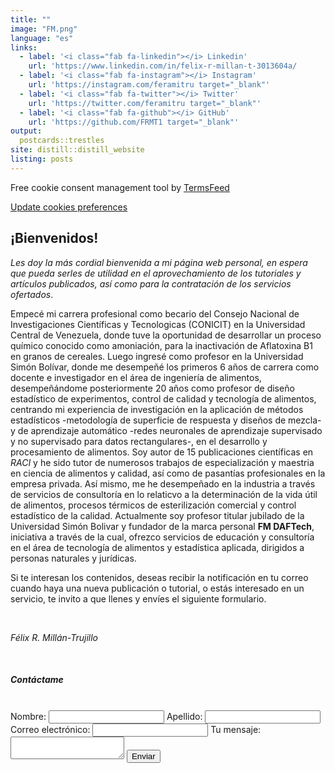 ```yaml
---
title: ""
image: "FM.png"
language: "es"
links:
  - label: '<i class="fab fa-linkedin"></i> Linkedin'
    url: 'https://www.linkedin.com/in/felix-r-millan-t-3013604a/                      target="_blank"'
  - label: '<i class="fab fa-instagram"></i> Instagram'
    url: 'https://instagram.com/feramitru target="_blank"'
  - label: '<i class="fab fa-twitter"></i> Twitter'
    url: 'https://twitter.com/feramitru target="_blank"'
  - label: '<i class="fab fa-github"></i> GitHub'
    url: 'https://github.com/FRMT1 target="_blank"'
output:
  postcards::trestles
site: distill::distill_website
listing: posts
---
```

 
 
<!-- Google tag (gtag.js) -->
<script async src="https://www.googletagmanager.com/gtag/js?id=G-79ZMSKS60W"></script>
<script>
  window.dataLayer = window.dataLayer || [];
  function gtag(){dataLayer.push(arguments);}
  gtag('js', new Date());

  gtag('config', 'G-79ZMSKS60W');
</script>

<!-- Cookie Consent by TermsFeed https://www.TermsFeed.com -->
<script type="text/javascript" src="https://www.termsfeed.com/public/cookie-consent/4.1.0/cookie-consent.js" charset="UTF-8"></script>
<script type="text/javascript" charset="UTF-8">
document.addEventListener('DOMContentLoaded', function () {
cookieconsent.run({"notice_banner_type":"interstitial","consent_type":"implied","palette":"light","language":"es","page_load_consent_levels":["strictly-necessary","functionality","tracking","targeting"],"notice_banner_reject_button_hide":false,"preferences_center_close_button_hide":false,"page_refresh_confirmation_buttons":false,"website_name":"felixmillan.netlify.app"});
});
</script>

<noscript>Free cookie consent management tool by <a href="https://www.termsfeed.com/">TermsFeed</a></noscript>
<!-- End Cookie Consent by TermsFeed https://www.TermsFeed.com -->





<!-- Below is the link that users can use to open Preferences Center to change their preferences. Do not modify the ID parameter. Place it where appropriate, style it as needed. -->

<a href="#" id="open_preferences_center">Update cookies preferences</a>


## ¡Bienvenidos! 

*Les doy la más cordial bienvenida a mi página web personal, en espera que pueda serles de utilidad en el aprovechamiento de los tutoriales y artículos publicados, así como para la contratación de los servicios ofertados*.

Empecé mi carrera profesional como becario del Consejo Nacional de Investigaciones Científicas y Tecnologicas (CONICIT) en la Universidad Central de Venezuela, donde tuve la oportunidad de desarrollar un proceso químico conocido como amoniación, para la inactivación de Aflatoxina B1 en granos de cereales. Luego ingresé como profesor en la Universidad Simón Bolívar, donde me desempeñé los primeros 6 años de carrera como docente e investigador en el área de ingeniería de alimentos, desempeñándome posteriormente 20 años como profesor de diseño estadístico de experimentos, control de calidad y tecnología de alimentos, centrando mi experiencia de investigación en la aplicación de métodos estadísticos -metodología de superficie de respuesta y diseños de mezcla- y de aprendizaje automático -redes neuronales de aprendizaje supervisado y no supervisado para datos rectangulares-, en el desarrollo y procesamiento de alimentos. Soy autor de 15 publicaciones científicas en *RACI* y he sido tutor de numerosos trabajos de especialización y maestria en ciencia de alimentos y calidad, así como de pasantías profesionales en la empresa privada. Así mismo, me he desempeñado en la industria a través de servicios de consultoría en lo relaticvo a la determinación de la vida útil de alimentos, procesos térmicos de esterilización comercial y control estadístico de la calidad. Actualmente soy profesor titular jubilado de la Universidad Simón Bolivar y fundador de la marca personal **FM DAFTech**, iniciativa a través de la cual, ofrezco servicios de educación y consultoría en el área de tecnología de alimentos y estadística aplicada, dirigidos a personas naturales y jurídicas.

Si te interesan los contenidos, deseas recibir la notificación en tu correo cuando haya una nueva publicación o tutorial, o estás interesado en un servicio, te invito a que llenes y envíes el siguiente formulario.

<br />

*Félix R. Millán-Trujillo*

<br />


<!-- modify this form HTML and place wherever you want your form -->
<form
  action="https://formspree.io/f/mleyqbvk"
  method="POST"
>
<h5>
<strong>Contáctame</strong>
</h5>
<br />
  <label>
    Nombre:
    <input type="name" name="name">
  </label>
  <label>
    Apellido:
    <input type="name" name="name">
  </label>
  <label>
    Correo electrónico:
    <input type="email" name="email">
  </label>
  <label>
    Tu mensaje:
    <textarea name="message"></textarea>
  </label>
  <!-- your other form fields go here -->
  <button type="submit">Enviar</button>
</form>

<br />

